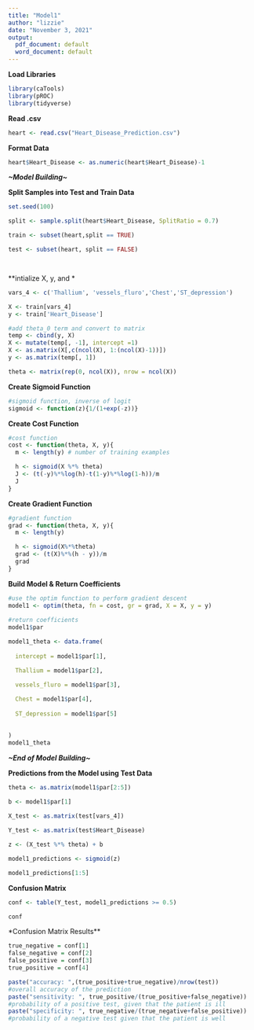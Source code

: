 ---
title: "Model1"
author: "lizzie"
date: "November 3, 2021"
output:
  pdf_document: default
  word_document: default
---

**Load Libraries**

```{r}
library(caTools)
library(pROC)
library(tidyverse)
```

**Read .csv**

```{r}
heart <- read.csv("Heart_Disease_Prediction.csv")

```

**Format Data**

```{r}
heart$Heart_Disease <- as.numeric(heart$Heart_Disease)-1
```

***~Model Building~***

**Split Samples into Test and Train Data**

```{r}

set.seed(100)

split <- sample.split(heart$Heart_Disease, SplitRatio = 0.7)

train <- subset(heart,split == TRUE)

test <- subset(heart, split == FALSE)




```

**intialize X, y, and \theta**

```{r}

vars_4 <- c('Thallium', 'vessels_fluro','Chest','ST_depression')

X <- train[vars_4]
y <- train['Heart_Disease']

#add theta_0 term and convert to matrix
temp <- cbind(y, X)
X <- mutate(temp[, -1], intercept =1)
X <- as.matrix(X[,c(ncol(X), 1:(ncol(X)-1))])
y <- as.matrix(temp[, 1])

theta <- matrix(rep(0, ncol(X)), nrow = ncol(X))


```

**Create Sigmoid Function**

```{r}

#sigmoid function, inverse of logit
sigmoid <- function(z){1/(1+exp(-z))}


```

**Create Cost Function**

```{r}

#cost function
cost <- function(theta, X, y){
  m <- length(y) # number of training examples

  h <- sigmoid(X %*% theta)
  J <- (t(-y)%*%log(h)-t(1-y)%*%log(1-h))/m
  J
}

```

**Create Gradient Function**

```{r}

#gradient function
grad <- function(theta, X, y){
  m <- length(y) 

  h <- sigmoid(X%*%theta)
  grad <- (t(X)%*%(h - y))/m
  grad
}

```

**Build Model & Return Coefficients**

```{r}

#use the optim function to perform gradient descent
model1 <- optim(theta, fn = cost, gr = grad, X = X, y = y)
 
#return coefficients
model1$par

model1_theta <- data.frame(
 
  intercept = model1$par[1], 

  Thallium = model1$par[2], 

  vessels_fluro = model1$par[3],
  
  Chest = model1$par[4],
    
  ST_depression = model1$par[5]

  
)
model1_theta
```
***~End of Model Building~***

**Predictions from the Model using Test Data**

```{r}

theta <- as.matrix(model1$par[2:5])
  
b <- model1$par[1]

X_test <- as.matrix(test[vars_4])

Y_test <- as.matrix(test$Heart_Disease)

z <- (X_test %*% theta) + b

model1_predictions <- sigmoid(z)

model1_predictions[1:5]


```

**Confusion Matrix**

```{r}
conf <- table(Y_test, model1_predictions >= 0.5)

conf

```

*Confusion Matrix Results**

```{r}
true_negative = conf[1]
false_negative = conf[2]
false_positive = conf[3]
true_positive = conf[4]

```


```{r}

paste("accuracy: ",(true_positive+true_negative)/nrow(test)) 
#overall accuracy of the prediction
paste("sensitivity: ", true_positive/(true_positive+false_negative))
#probability of a positive test, given that the patient is ill
paste("specificity: ", true_negative/(true_negative+false_positive)) 
#probability of a negative test given that the patient is well


```




